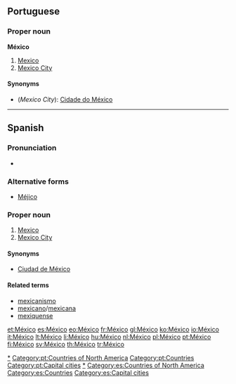 {{also|Mexico}}
==Portuguese==

===Proper noun===
'''México'''

# [[Mexico]]
# [[Mexico City]]

====Synonyms====
* (''Mexico City''): [[Cidade do México]]

[[Category:pt:Mexico|*]]
[[Category:pt:Countries of North America]]
[[Category:pt:Countries]]
[[Category:pt:Capital cities]]

----

==Spanish==
{{wikipedia|lang=es}}

===Pronunciation===
* {{audio|Es-mx-México.ogg|Audio (Mexico)}}

===Alternative forms===
* [[Méjico]]

===Proper noun===
{{es-proper noun|m}}

# [[Mexico]]
# [[Mexico City]]

====Synonyms====
* {{sense|Mexico City}} [[Ciudad de México]]

====Related terms====
* [[mexicanismo]]
* [[mexicano]]/[[mexicana]]
* [[mexiquense]]

[[Category:es:Mexico|*]]
[[Category:es:Countries of North America]]
[[Category:es:Countries]]
[[Category:es:Capital cities]]

[[et:México]]
[[es:México]]
[[eo:México]]
[[fr:México]]
[[gl:México]]
[[ko:México]]
[[io:México]]
[[it:México]]
[[lt:México]]
[[li:México]]
[[hu:México]]
[[nl:México]]
[[pl:México]]
[[pt:México]]
[[fi:México]]
[[sv:México]]
[[th:México]]
[[tr:México]]